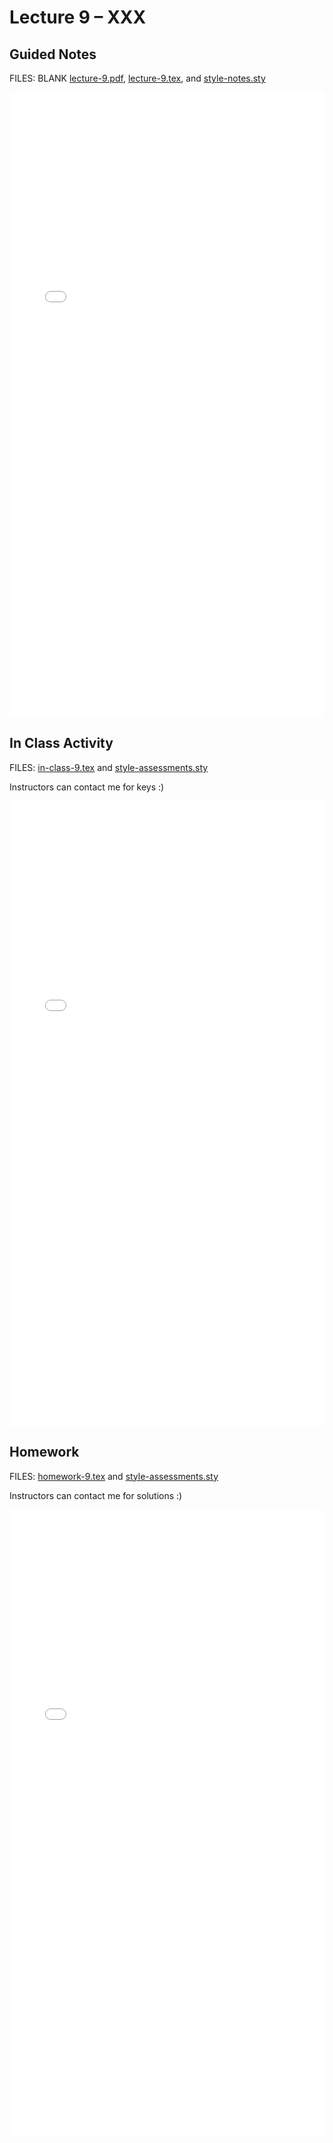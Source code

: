 # Lecture 9 -- XXX {.unnumbered}

## Guided Notes

FILES: BLANK [lecture-9.pdf](https://github.com/coltongearhart/math321/blob/main/lectures/lecture-9.pdf), [lecture-9.tex](https://github.com/coltongearhart/math321/blob/main/lectures/lecture-9.tex), and [style-notes.sty](https://github.com/coltongearhart/math321/blob/main/lectures/style-notes.sty)

<embed src="lectures/lecture-9-COMPLETED.pdf" type="application/pdf" width="100%" height="1000px"></embed>

## In Class Activity

FILES: [in-class-9.tex](https://github.com/coltongearhart/math321/blob/main/assessments/in-class-9.tex) and [style-assessments.sty](https://github.com/coltongearhart/math321/blob/main/assessments/style-assessments.sty)

Instructors can contact me for keys :)

<embed src="assessments/in-class-9.pdf" type="application/pdf" width="100%" height="1000px"></embed>

## Homework

FILES: [homework-9.tex](https://github.com/coltongearhart/math321/blob/main/assessments/homework-9.tex) and [style-assessments.sty](https://github.com/coltongearhart/math321/blob/main/assessments/style-assessments.sty)

Instructors can contact me for solutions :)

<embed src="assessments/homework-9.pdf" type="application/pdf" width="100%" height="1000px"></embed>
